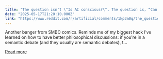 ```yaml
---
title: "The question isn't \"Is AI conscious?\". The question is, “Can I treat this thing like trash all the time then go play video games and not feel shame”?"
date: "2025-05-17T21:20:10.000Z"
link: "https://www.reddit.com/r/artificial/comments/1kp3n0q/the_question_isnt_is_ai_conscious_the_question_is/"
---
```


Another banger from SMBC comics. 
 Reminds me of my biggest hack I've learned on how to have better philosophical discussions: if you're in a semantic debate (and they usually are semantic debates), t...

[Read more](https://www.reddit.com/r/artificial/comments/1kp3n0q/the_question_isnt_is_ai_conscious_the_question_is/)
